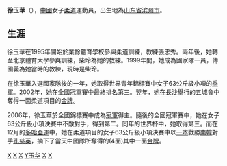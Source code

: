 '''徐玉華'''（{{bd|1983年|3月2日|catIdx=X}}），[[中華人民共和國|中國]]女子[[柔道|柔道]]運動員，出生地為[[山东省|山东省]][[滨州市|滨州市]]。

== 生涯 ==
徐玉華在1995年開始於業餘體育學校參與柔道訓練，教練張忠秀。兩年後，她轉至北京體育大學參與訓練，柴玲為她的教練。1999年間，她成為國家隊一員，傳國義為她當時的教練，現時是柴玲。

在徐玉華入選國家隊後的一年，她取得世界青年錦標賽中女子63公斤級小項的[[季軍|季軍]]。2002年，她在全國冠軍賽中最終排名第三。翌年，她在[[長沙|長沙]]舉行的五城會中奪得一面柔道項目的[[金牌|金牌]]。

2006年，徐玉華於全國錦標賽中成為[[冠軍|冠軍]]得主。隨後的全國冠軍賽中，她在女子63公斤級小項決賽中不敵對手，得到第二。同年的世界杯中，她取得第三。而在12月的[[2006年亞洲運動會|多哈亞運]]中，她在柔道項目的女子63公斤級小項決賽中以[[一本|一本]]戰勝[[南韓|南韓]]對手[[孔慈英|孔慈英]]，摘下了當天中國隊所奪得的(4面)其中一面[[金牌|金牌]]。

[[Category:中國柔道運動員|X]]
[[Category:2006年亞洲運動會金牌得主|X]]
[[Category:滨州籍运动员|X]]
[[Category:徐姓|Y玉华]]
[[Category:中国奥运柔道运动员|X]]
[[Category:2008年夏季奧林匹克運動會柔道運動員|X]]